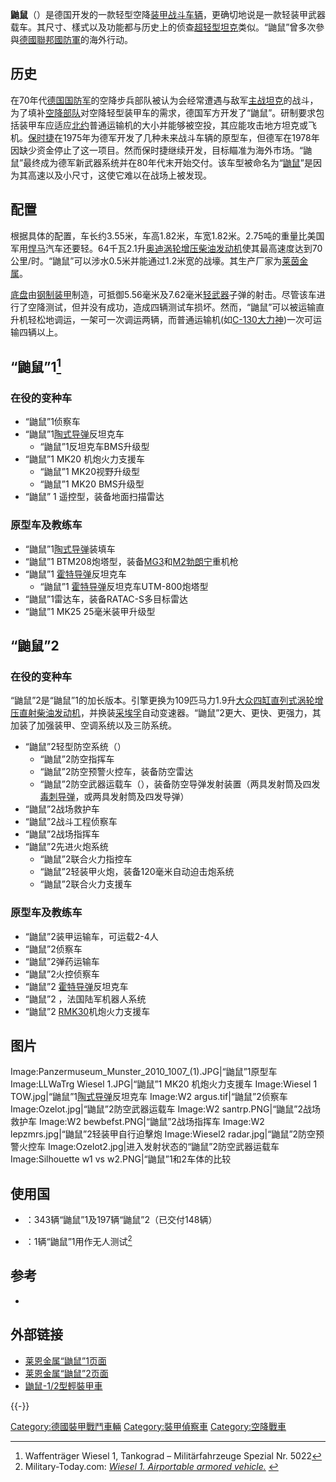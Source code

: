 {{refimprove|time=2014-08-16T12:23:10+00:00}}
{{Infobox Weapon
| name=“鼬鼠”<br><small>{{Lang-de|Wiesel}}</small>
|        image=Image:Wiesel120mm2.jpg
|   image_size=300px
|      caption=“鼬鼠”1A1{{Link-en|Rh 202|Rheinmetall MK 20 Rh202}}机炮火力支援车
|origin={{GER}}
|type=[[裝步戰車|裝步戰車]]<br />[[小戰車|超轻型戰車]]<br />[[空降戰車|空降戰車]]
|is_vehicle=yes
|       length=“鼬鼠”1：3.55米<br/>“鼬鼠”2：4.78米
|        width=“鼬鼠”1：1.82米<br/>“鼬鼠”2：1.87米
|       height=“鼬鼠”1：1.82米<br/>“鼬鼠”2：2.17米
|       weight=2.75-4.78吨
|   suspension={{Link-en|扭力杆|torsion bar}}
|   speed=70公里/时
|        vehicle_range=200公里
|      primary_armament= 多种
|    secondary_armament= 多种
|       armour=仅能防护轻武器射击
|       engine=“鼬鼠”1：2.1升[[奥迪|奥迪]]{{Link-en|五缸直列式|Straight-5}}[[涡轮增压器|涡轮增压]][[柴油发动机|柴油发动机]]<br/>“鼬鼠”2：1.9升[[大众|大众]][[四缸直列式|四缸直列式]][[涡轮增压器|涡轮增压]][[燃料喷射装置|直射]][[柴油发动机|柴油发动机]]
|    engine_power=“鼬鼠”1：{{convert|64|kW}}<br/>“鼬鼠”2：{{convert|81|kW}}
|        pw_ratio=
|         crew=2-3
}}

'''鼬鼠'''（{{lang-de|Wiesel}}）是德国开发的一款轻型空降[[装甲战斗车辆|装甲战斗车辆]]，更确切地说是一款轻装甲武器载车。其尺寸、樣式以及功能都与历史上的侦查[[小坦克|超轻型坦克]]类似。“鼬鼠”曾多次參與[[德國聯邦國防軍|德國聯邦國防軍]]的海外行动。

== 历史 ==

在70年代[[德国国防军|德国国防军]]的空降步兵部队被认为会经常遭遇与敌军[[主战坦克|主战坦克]]的战斗，为了填补[[空降部队|空降部队]]对空降轻型装甲车的需求，德国军方开发了“鼬鼠”。研制要求包括装甲车应适应[[北约|北约]]普通运输机的大小并能够被空投，其应能攻击地方坦克或飞机。[[保时捷|保时捷]]在1975年为德军开发了几种未来战斗车辆的原型车，但德军在1978年因缺少资金停止了这一项目。然而保时捷继续开发，目标瞄准为海外市场。“鼬鼠”最终成为德军新武器系统并在80年代末开始交付。该车型被命名为“[[鼬鼠|鼬鼠]]”是因为其高速以及小尺寸，这使它难以在战场上被发现。

== 配置 ==

根据具体的配置，车长约3.55米，车高1.82米，车宽1.82米。2.75吨的重量比美国军用[[悍马_(军用汽车)|悍马]]汽车还要轻。64千瓦2.1升[[奥迪|奥迪]]{{Link-en|五缸直列式|Straight-5}}[[涡轮增压器|涡轮增压]][[柴油发动机|柴油发动机]]使其最高速度达到70公里/时。“鼬鼠”可以涉水0.5米并能通过1.2米宽的战壕。其生产厂家为[[莱茵金属|莱茵金属]]。

[[底盘|底盘]]由[[刚|钢制]][[装甲|装甲]]制造，可抵御5.56毫米及7.62毫米[[轻武器|轻武器]]子弹的射击。尽管该车进行了空降测试，但并没有成功，造成四辆测试车损坏。然而，“鼬鼠”可以被运输直升机轻松地调运，一架{{Link-en|CH-53“海种马”|CH-53 Sea Stallion}}可一次调运两辆，而普通运输机(如[[C-130運輸機|C-130大力神]])一次可运输四辆以上。

== “鼬鼠”1<ref name="KWS Wiesel_a">Waffenträger Wiesel 1, Tankograd – Militärfahrzeuge Spezial Nr. 5022</ref> ==

=== 在役的变种车 ===
* “鼬鼠”1侦察车
* “鼬鼠”1[[BGM-71拖式导弹|陶式导弹]]反坦克车
** “鼬鼠”1反坦克车BMS升级型
* “鼬鼠”1 MK20 {{Link-en|Rh 202|Rheinmetall MK 20 Rh202}}机炮火力支援车
** “鼬鼠”1 MK20视野升级型
** “鼬鼠”1 MK20 BMS升级型
* “鼬鼠” 1 遥控型，装备地面扫描雷达

=== 原型车及教练车 ===
* “鼬鼠”1[[BGM-71拖式导弹|陶式导弹]]装填车
* “鼬鼠”1 BTM208炮塔型，装备[[MG3通用机枪|MG3]]和[[勃朗宁M2重机枪|M2勃朗宁]]重机枪
* “鼬鼠”1 [[HOT式反坦克导弹|霍特导弹]]反坦克车
** “鼬鼠”1 [[HOT式反坦克导弹|霍特导弹]]反坦克车UTM-800炮塔型
* “鼬鼠”1雷达车，装备RATAC-S多目标雷达
* “鼬鼠”1 MK25 25毫米装甲升级型

==“鼬鼠”2==

=== 在役的变种车 ===

“鼬鼠”2是“鼬鼠”1的加长版本。引擎更换为109匹马力1.9升[[大众|大众]][[四缸直列式|四缸直列式]][[涡轮增压器|涡轮增压]][[燃料喷射装置|直射]][[柴油发动机|柴油发动机]]，并换装[[采埃孚|采埃孚]]自动变速器。“鼬鼠”2更大、更快、更强力，其加装了加强装甲、空调系统以及三防系统。

* “鼬鼠”2轻型防空系统（{{Lang-de|Leichtes Flugabwehr System - LeFlaSys}}）
** “鼬鼠”2防空指挥车
** “鼬鼠”2防空预警火控车，装备防空雷达
** “鼬鼠”2防空武器运载车（{{Lang-de|Ozelot}}），装备防空导弹发射装置（两具发射筒及四发[[FIM-92刺針便攜式防空飛彈|毒刺导弹]]，或两具发射筒及四发{{Link-en|LFK NG|LFK NG}}导弹）
* “鼬鼠”2战场救护车
* “鼬鼠”2战斗工程侦察车
* “鼬鼠”2战场指挥车
* “鼬鼠”2先进火炮系统
** “鼬鼠”2联合火力指控车
** “鼬鼠”2轻装甲火炮，装备120毫米自动迫击炮系统
** “鼬鼠”2联合火力支援车

=== 原型车及教练车 ===
* “鼬鼠”2装甲运输车，可运载2-4人
* “鼬鼠”2侦察车
* “鼬鼠”2弹药运输车
* “鼬鼠”2火控侦察车
* “鼬鼠”2 [[HOT式反坦克导弹|霍特导弹]]反坦克车
* “鼬鼠”2 {{Link-en|SYRANO|SYRANO}}，法国陆军机器人系统
* “鼬鼠”2 [[萊茵金屬RMK30無后座力轉輪式機炮|RMK30]]机炮火力支援车

== 图片 ==

<gallery>
Image:Panzermuseum_Munster_2010_1007_(1).JPG|“鼬鼠”1原型车
Image:LLWaTrg Wiesel 1.JPG|“鼬鼠”1 MK20 {{Link-en|Rh 202|Rheinmetall MK 20 Rh202}}机炮火力支援车
Image:Wiesel 1 TOW.jpg|“鼬鼠”1[[BGM-71拖式导弹|陶式导弹]]反坦克车
Image:W2 argus.tif|“鼬鼠”2侦察车
Image:Ozelot.jpg|“鼬鼠”2防空武器运载车
Image:W2 santrp.PNG|“鼬鼠”2战场救护车
Image:W2 bewbefst.PNG|“鼬鼠”2战场指挥车
Image:W2 lepzmrs.jpg|“鼬鼠”2轻装甲自行迫擊炮
Image:Wiesel2 radar.jpg|“鼬鼠”2防空预警火控车
Image:Ozelot2.jpg|进入发射状态的“鼬鼠”2防空武器运载车
Image:Silhouette w1 vs w2.PNG|“鼬鼠”1和2车体的比较
</gallery>

== 使用国 ==
*{{flag|Germany}}：343辆“鼬鼠”1及197辆“鼬鼠”2（已交付148辆）
*{{flag|United States}}：1辆“鼬鼠”1用作无人测试<ref>Military-Today.com: [http://www.military-today.com/apc/wiesel_1.htm ''Wiesel 1. Airportable armored vehicle.''] {{Wayback|url=http://www.military-today.com/apc/wiesel_1.htm |date=20200127211344 }}</ref>

== 参考 ==
* {{cite book |last= Trewhitt |first= Philip |title= Armored Fighting Vehicles |year= 1999 |page= 102 |publisher= Amber Books |location= New York |isbn = 0-7607-1260-3}}
{{Reflist}}

==外部链接==
{{commons category|Wiesel AWC}}
*[https://www.webcitation.org/66NuBmcIu?url=http://www.rheinmetall-defence.com/index.php?lang=3 莱恩金属“鼬鼠”1页面]
*[https://web.archive.org/web/20070311202357/http://www.rheinmetall-defence.com/index.php?fid=1401&lang=3&pdb=1 莱恩金属“鼬鼠”2页面]
*[http://www.mdc.idv.tw/mdc/army/wiesel.htm 鼬鼠-1/2型輕裝甲車]
{{-}}
{{德国二战后的装甲战斗车辆}}
[[Category:德國裝甲戰鬥車輛|Category:德國裝甲戰鬥車輛]]
[[Category:裝甲偵察車|Category:裝甲偵察車]]
[[Category:空降戰車|Category:空降戰車]]